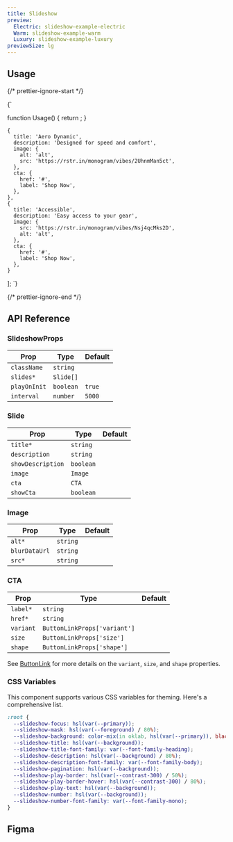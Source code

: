 ```yaml
---
title: Slideshow
preview:
  Electric: slideshow-example-electric
  Warm: slideshow-example-warm
  Luxury: slideshow-example-luxury
previewSize: lg
---
```


## Usage

{/* prettier-ignore-start */}

<CodeBlock lang="ts">{`

function Usage() {
  return <Slideshow slides={slides} />;
}

    {
      title: 'Aero Dynamic',
      description: 'Designed for speed and comfort',
      image: {
        alt: 'alt',
        src: 'https://rstr.in/monogram/vibes/2UhnmMan5ct',
      },
      cta: {
        href: '#',
        label: 'Shop Now',
      },
    },
    {
      title: 'Accessible',
      description: 'Easy access to your gear',
      image: {
        src: 'https://rstr.in/monogram/vibes/Nsj4qcMks2D',
        alt: 'alt',
      },
      cta: {
        href: '#',
        label: 'Shop Now',
      },
    }
];
`}
</CodeBlock>

{/* prettier-ignore-end */}

## API Reference

### SlideshowProps

| Prop         | Type                                           | Default |
| ------------ | ---------------------------------------------- | ------- |
| `className`  | `string`                                       |         |
| `slides*`    | `Slide[]` <Tooltip content="See Slide below"/> |         |
| `playOnInit` | `boolean`                                      | `true`  |
| `interval`   | `number`                                       | `5000`  |

### Slide

| Prop              | Type                                         | Default |
| ----------------- | -------------------------------------------- | ------- |
| `title*`          | `string`                                     |         |
| `description`     | `string`                                     |         |
| `showDescription` | `boolean`                                    |         |
| `image`           | `Image` <Tooltip content="See Image below"/> |         |
| `cta`             | `CTA` <Tooltip content="See CTA below"/>     |         |
| `showCta`         | `boolean`                                    |         |

### Image

| Prop          | Type     | Default |
| ------------- | -------- | ------- |
| `alt*`        | `string` |         |
| `blurDataUrl` | `string` |         |
| `src*`        | `string` |         |

### CTA

| Prop      | Type                         | Default |
| --------- | ---------------------------- | ------- |
| `label*`  | `string`                     |         |
| `href*`   | `string`                     |         |
| `variant` | `ButtonLinkProps['variant']` |         |
| `size`    | `ButtonLinkProps['size']`    |         |
| `shape`   | `ButtonLinkProps['shape']`   |         |

See [ButtonLink](/docs//soul/button-link) for more details on the `variant`, `size`, and `shape` properties.

### CSS Variables

This component supports various CSS variables for theming. Here's a comprehensive list.

```css
:root {
  --slideshow-focus: hsl(var(--primary));
  --slideshow-mask: hsl(var(--foreground) / 80%);
  --slideshow-background: color-mix(in oklab, hsl(var(--primary)), black 75%);
  --slideshow-title: hsl(var(--background));
  --slideshow-title-font-family: var(--font-family-heading);
  --slideshow-description: hsl(var(--background) / 80%);
  --slideshow-description-font-family: var(--font-family-body);
  --slideshow-pagination: hsl(var(--background));
  --slideshow-play-border: hsl(var(--contrast-300) / 50%);
  --slideshow-play-border-hover: hsl(var(--contrast-300) / 80%);
  --slideshow-play-text: hsl(var(--background));
  --slideshow-number: hsl(var(--background));
  --slideshow-number-font-family: var(--font-family-mono);
}
```

## Figma

<Figma url="https://www.figma.com/design/GAKpWYdZ0ZVOSFtNPHliJM/Soul-Vibe?node-id=2753-34206" />
